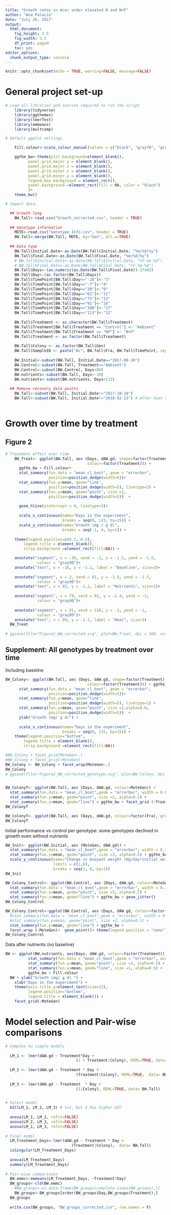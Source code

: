 ```yaml
---
title: "Growth rates in Acer under elevated N and N+P"
author: "Ana Palacio"
date: "July 26, 2017"
output:
  html_document:
    fig_height: 3.5
    fig_width: 3.5
    df_print: paged
    toc: yes
editor_options:
  chunk_output_type: console
---
```


```r
knitr::opts_chunk$set(echo = TRUE, warning=FALSE, message=FALSE)
```

# General project set-up 

```r

# Load all libraries and sources required to run the script
    library(tidyverse)
    library(ggthemes)
    library(lmerTest)
    library(emmeans)
    library(multcomp)

# Default ggplot settings

    Fill.colour<-scale_colour_manual(values = c("black", "gray70", "gray35"))

    ggthe_bw<-theme(plot.background=element_blank(),
          panel.grid.major.y = element_blank(),
          panel.grid.major.x = element_blank(),
          panel.grid.minor.x = element_blank(),
          panel.grid.minor.y = element_blank(),
          legend.box.background = element_rect(),
          panel.background =element_rect(fill = NA, color = "black")
          )+
    theme_bw()
```

```r
# Import data: 

  ## Growth long
    BW.Tall<-read.csv("Growth_corrected.csv", header = TRUE)
    
  ## Genotype information
    MOTE<-read.csv("Genotype_Info.csv", header = TRUE)
    BW.Tall<-merge(BW.Tall, MOTE, by="Gen", all.x=TRUE)
    
  ## Data type  
    BW.Tall$Initial.Date<-as.Date(BW.Tall$Initial.Date, "%m/%d/%y")
    BW.Tall$Final.Date<-as.Date(BW.Tall$Final.Date, "%m/%d/%y")
    # BW.Tall$Initial.Date<-as.Date(BW.Tall$Initial.Date, "%Y-%m-%d")
    # BW.Tall$Final.Date<-as.Date(BW.Tall$Final.Date, "%Y-%m-%d")
    BW.Tall$Days<-(as.numeric(as.Date(BW.Tall$Final.Date))-17485)
    BW.Tall$Day<-(as.factor(BW.Tall$Days))
    BW.Tall$TimePoint[BW.Tall$Day=="-28"]<-"3"
    BW.Tall$TimePoint[BW.Tall$Day=="-7"]<-"4"
    BW.Tall$TimePoint[BW.Tall$Day=="28"]<-"9"
    BW.Tall$TimePoint[BW.Tall$Day=="62"]<-"11"
    BW.Tall$TimePoint[BW.Tall$Day=="75"]<-"13"
    BW.Tall$TimePoint[BW.Tall$Day=="91"]<-"16"
    BW.Tall$TimePoint[BW.Tall$Day=="100"]<-"17"
    BW.Tall$TimePoint[BW.Tall$Day=="113"]<-"22"
    
    BW.Tall$Treatment <- as.character(BW.Tall$Treatment)
    BW.Tall$Treatment[BW.Tall$Treatment == "Control"] <- "Ambient"
    BW.Tall$Treatment[BW.Tall$Treatment == "NP"] <- "N+P"
    BW.Tall$Treatment <- as.factor(BW.Tall$Treatment)
    
    BW.Tall$Colony <- as.factor(BW.Tall$Gen)
    BW.Tall$SampleID <- paste("Ac", BW.Tall$Fra, BW.Tall$TimePoint, sep = "_")
  
    BW.Initial<-subset(BW.Tall, Initial.Date=="2017-08-30")
    BW.Control<-subset(BW.Tall, Treatment=="Ambient")
    BW.Control<-subset(BW.Control, Days<80)
    BW.nutrients<-subset(BW.Tall, Days>-10)
    BW.nutrients<-subset(BW.nutrients, Days<113)
    
  ## Remove recovery data points
    BW.Tall<-subset(BW.Tall, Initial.Date!="2017-10-18")
    BW.Tall<-subset(BW.Tall, Initial.Date!="2018-02-23") # After heat stress
  
```


# Growth over time by treatment

## Figure 2

```r
# Treatment effect over time
    BW_Treat<- ggplot(BW.Tall, aes (Days, dAW.gd, shape=factor(Treatment),
                                    colour=factor(Treatment))) + 
      ggthe_bw + Fill.colour+
      stat_summary(fun.data = "mean_cl_boot", geom = "errorbar",
                   position=position_dodge(width=5))+
      stat_summary(fun.y=mean, geom="line", 
                   position=position_dodge(width=5), linetype=2) +
      stat_summary(fun.y=mean, geom="point", size =2,
                   position=position_dodge(width=5))  + 
  
      geom_hline(yintercept = 0, linetype=3)+
      
      scale_x_continuous(name="Days in the experiment", 
                         breaks = seq(0, 115, by=15)) +
      scale_y_continuous(name="Growth (mg / g d)", 
                         breaks = seq(-1, 4, by=1)) +
    
    theme(legend.position=c(0.2, 0.5),
        legend.title = element_blank(), 
        strip.background =element_rect(fill=NA)) +

    annotate("segment", x = -30, xend = -2, y = -1.5, yend = -1.5,
              colour = "gray90")+
    annotate("text", x = -16, y = -1.2, label = "Baseline", size=3)+
  
    annotate("segment", x = 2, xend = 91, y = -1.5, yend = -1.5,
              colour = "gray90")+
    annotate("text", x = 45, y = -1.2, label = "Nutrients", size=3)+
  
    annotate("segment", x = 79, xend = 91, y = -1.4, yend = -1,
              colour = "gray90")+
  
    annotate("segment", x = 91, xend = 110, y = -1, yend = -1,
              colour = "gray90")+
    annotate("text", x = 99, y = -1.2, label = "Heat", size=3)
  BW_Treat
  
# ggsave(file="Figure2_BW_corrected.svg", plot=BW_Treat, dpi = 300, units="in", width=3.5, height=3.0)
```

## Supplement: All genotypes by treatment over time

Including baseline

```r
BW_Colony<- ggplot(BW.Tall, aes (Days, dAW.gd, shape=factor(Treatment),
                                    colour=factor(Treatment))) + ggthe_bw + Fill.colour+
      stat_summary(fun.data = "mean_cl_boot", geom = "errorbar",
                   position=position_dodge(width=5))+
      stat_summary(fun.y=mean, geom="line", 
                   position=position_dodge(width=5), linetype=1) +
      stat_summary(fun.y=mean, geom="point", size =2,alpha=0.8,
                   position=position_dodge(width=5))  + 
      ylab("Growth (mg/ g d)") +
      
      scale_x_continuous(name="Days in the experiment", 
                         breaks = seq(0, 115, by=15)) +
    theme(legend.position="bottom",
        legend.title = element_blank(), 
        strip.background =element_rect(fill=NA))

#BW_Colony + facet_grid(MoteGen~.)
#BW_Colony + facet_grid(~MoteGen)
BW_Colony <- BW_Colony + facet_wrap(MoteGen~.)
BW_Colony
# ggsave(file="Figure2_BW_corrected_genotype.svg", plot=BW_Colony, dpi = 300, units="in", width=5, height=5)


BW_ColonyT<- ggplot(BW.Tall, aes (Days, dAW.gd, colour=MoteGen)) +   
  stat_summary(fun.data = "mean_cl_boot",geom = "errorbar", width = 0.8)+
  stat_summary(fun.y=mean, geom="point", size =2, alpha=0.5) +
  stat_summary(fun.y=mean, geom="line") + ggthe_bw + facet_grid (~Treatment)  
BW_ColonyT

BW_ColonyT<- ggplot(BW.Tall, aes (Days, dAW.gd, colour=factor(Fra), group=Fra)) +    stat_summary(fun.y=mean, geom="line") + ggthe_bw + facet_grid (MoteGen~Treatment)+  geom_point()+ theme(legend.position = "none")
BW_ColonyT

```

Initial performance vs control per genotype: some genotypes declined in growth even without nutrients

```r
BW_Init<- ggplot(BW.Initial, aes (MoteGen, dAW.gd)) +
  stat_summary(fun.data = "mean_cl_boot",geom = "errorbar", width = 0.2) +
  stat_summary(fun.y=mean, geom="point", size =3, alpha=0.5) + ggthe_bw +
  scale_y_continuous(name="Change in buoyant weight (mg/day*initial weight)",
                     limits = c(1,6),
                     breaks = seq(1, 6, by=1))
BW_Init

BW_Colony_Control<- ggplot(BW.Control, aes (Days, dAW.gd, colour=MoteGen)) +
  stat_summary(fun.data = "mean_cl_boot",geom = "errorbar", width = 0.2) +
  stat_summary(fun.y=mean, geom="point", size =3, alpha=0.5) +
  stat_summary(fun.y=mean, geom="line") + ggthe_bw + geom_jitter()
BW_Colony_Control

BW_Colony_Control<-ggplot(BW.Control, aes (Days, dAW.gd, colour=factor(Fra), group=Fra)) +   
  #stat_summary(fun.data = "mean_cl_boot",geom = "errorbar", width = 0.8)+
  #stat_summary(fun.y=mean, geom="point", size =2, alpha=0.5) +
  stat_summary(fun.y=mean, geom="line") + ggthe_bw + 
  facet_wrap (~MoteGen)+  geom_point()+ theme(legend.position = "none")
BW_Colony_Control

```

Data after nutrients (no baseline)

```r
BW <- ggplot(BW.nutrients, aes(Days, dAW.gd, colour=factor(Treatment))) +
          stat_summary(fun.data = "mean_cl_boot",geom = "errorbar", width = 0.2)+
          stat_summary(fun.y=mean, geom="point", size =3, alpha=0.5) +
          stat_summary(fun.y=mean, geom="line", size =1, alpha=0.5) + 
          ggthe_bw + Fill.colour
  BW + ylab("Growth (mg/ g d) ") + 
    xlab("Days in the experiment") +
    theme(axis.title.y=element_text(size=12), 
          legend.position="bottom",
          legend.title = element_blank()) +
    facet_grid(~MoteGen)


```

# Model selection and Pair-wise comparisons

```r
# Complex to simple models 
  
  LM_1 <- lmer(dAW.gd ~ Treatment*Day +
                               (1 + Treatment|Colony), REML=TRUE, data= BW.Tall)
  
  LM_2 <- lmer(dAW.gd ~ Treatment * Day +
                               (Treatment|Colony), REML=TRUE,  data= BW.Tall)
   
  LM_3 <- lmer(dAW.gd ~ Treatment  * Day +
                               (1|Colony), REML=TRUE, data= BW.Tall)
 

# Select model
  AIC(LM_1, LM_2, LM_3) # 1=2, but 3 has higher AIC
  
  anova(LM_1, LM_2, refit=FALSE)
  anova(LM_2, LM_3, refit=FALSE)
  anova(LM_1, LM_3, refit=FALSE)
 
# Final model 
  LM_Treatment_Days<-lmer(dAW.gd ~ Treatment * Day +
                             (Treatment|Colony),  data= BW.Tall)
  isSingular(LM_Treatment_Days)
  
  anova(LM_Treatment_Days)
  summary(LM_Treatment_Days)
  
# Pair-wise comparisons
  BW.emmc<-emmeans(LM_Treatment_Days, ~Treatment*Day)
  BW_groups<-cld(BW.emmc)
    #BW_groups<-as.data.frame(BW_groups[complete.cases(BW_groups),])
    BW_groups<-BW_groups[order(BW_groups$Day,BW_groups$Treatment),]
  BW_groups
  
  write.csv(BW_groups, "BW_groups_corrected.csv", row.names = F)

```
